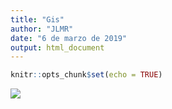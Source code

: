 ```yaml
---
title: "Gis"
author: "JLMR"
date: "6 de marzo de 2019"
output: html_document
---
```


```r
knitr::opts_chunk$set(echo = TRUE)
```


![](/"ZM_lq15.jpg")
